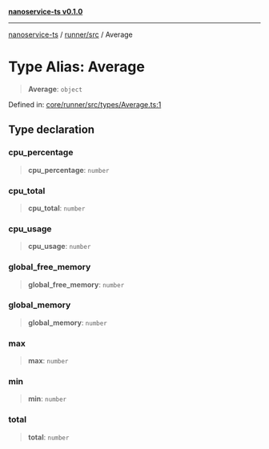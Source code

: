 [**nanoservice-ts v0.1.0**](/docs/ref/README)

***

[nanoservice-ts](/docs/ref/README) / [runner/src](/docs/ref/runner/src/README) / Average

# Type Alias: Average

> **Average**: `object`

Defined in: [core/runner/src/types/Average.ts:1](https://github.com/deskree-inc/nanoservice-ts/blob/cd1933c250152cb6abc77d2acbfd230236ada573/core/runner/src/types/Average.ts#L1)

## Type declaration

### cpu\_percentage

> **cpu\_percentage**: `number`

### cpu\_total

> **cpu\_total**: `number`

### cpu\_usage

> **cpu\_usage**: `number`

### global\_free\_memory

> **global\_free\_memory**: `number`

### global\_memory

> **global\_memory**: `number`

### max

> **max**: `number`

### min

> **min**: `number`

### total

> **total**: `number`
